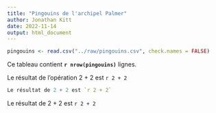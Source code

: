 ---
title: "Pingouins de l'archipel Palmer"
author: Jonathan Kitt
date: 2022-11-14
output: html_document
---

```{r}
pingouins <- read.csv("../raw/pingouins.csv", check.names = FALSE)
```

Ce tableau contient **`r nrow(pingouins)`** lignes.



Le résultat de l'opération 2 + 2 est `r 2 + 2`

```{r echo=TRUE, eval=FALSE}
Le résultat de 2 + 2 est `r 2 + 2`
```
Le résultat de 2 + 2 est `r 2 + 2`
